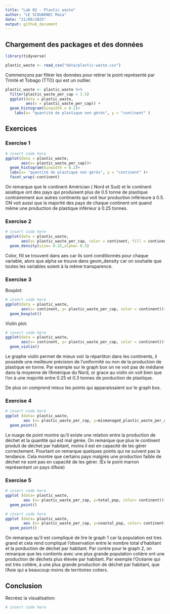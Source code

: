 ```yaml
---
title: "Lab 02 - Plastic waste"
author: "LE SCOUARNEC Maïa"
date: "21/09/2025"
output: github_document
---
```


## Chargement des packages et des données

```r
library(tidyverse) 
```

```r
plastic_waste <- read_csv("data/plastic-waste.csv")
```

Commençons par filtrer les données pour retirer le point représenté par Trinité et Tobago (TTO) qui est un outlier.

```r
plastic_waste <- plastic_waste %>%
  filter(plastic_waste_per_cap < 3.5)
  ggplot(data = plastic_waste, 
         aes(x = plastic_waste_per_cap)) +
  geom_histogram(binwidth = 0.2)+
    labs(x= "quantité de plastique non gérés", y = "continent" )
```
 

## Exercices

### Exercise 1

```r
# insert code here
ggplot(data = plastic_waste,
       aes(x= plastic_waste_per_cap))+
  geom_histogram(binwidth = 0.2)+
  labs(x= "quantité de plastique non gérés", y = "continent" )+
  facet_wrap(~continent)
```
On remarque que le continent Américian ( Nord et Sud) et le continent asiatique ont des pays qui produisent plus de 0.5 tonne de plastique contrairement aux autres continents qui voit leur production inférieure à 0.5. 
ON voit aussi que la majorité des pays de chaque continent ont quand même une production de plastique inférieur à 0.25 tonnes. 

### Exercise 2

```r
# insert code here
ggplot(data = plastic_waste,
       aes(x= plastic_waste_per_cap, color = continent, fill = continent))+
  geom_density(size= 0.15,alpha= 0.5)
```

Color, fill se trouvent dans aes car ils sont conditionnés pour chaque variable, alors que alpha se trouve dans geom_density car on souhaite que toutes les variables soient à la même transparence. 

### Exercise 3

Boxplot:

```r
# insert code here
ggplot(data = plastic_waste,
       aes(x= continent, y= plastic_waste_per_cap, color = continent))+
  geom_boxplot()
```

Violin plot:

```r
# insert code here
ggplot(data = plastic_waste,
       aes(x= continent, y= plastic_waste_per_cap, color = continent))+
  geom_violin()
```

Le graphe violin permet de mieux voir la répartiton dans les continents, il possède une meilleure précision de l'uniformité ou non de la production de plastique en tonne. 
Par exemple sur le graph box on ne voit pas de médiane dans la moyenne de l'Amérique du Nord, or grace au violin on voit bien que l'on à une majorité entre 0.25 et 0.3 tonnes de porduction de plastique. 

De plus on comprend mieux les points qui apparaissaient sur le graph box. 

### Exercise 4


```r
# insert code here
ggplot (data= plastic_waste, 
        aes (x= plastic_waste_per_cap, y=mismanaged_plastic_waste_per_cap, color= continent))+
  geom_point()
```

Le nuage de point montre qu'il existe une relation entre la production de déchet et la quantité qui est mal gérée. On remarque que plus le continent produit de déchet par habitant, moins il est en capacité de les gérer correctement. 
Pourtant on remarque quelques points qui ne suivent pas la tendance. Cela montre que certains pays malgrés une production faible de déchet ne sont pas en capacité de les gérer. (Ex le point marron représentant un pays d'Asie)

### Exercise 5


```r
# insert code here
ggplot (data= plastic_waste, 
        aes (x= plastic_waste_per_cap, y=total_pop, color= continent))+
  geom_point()
```

```r
# insert code here
ggplot (data= plastic_waste, 
        aes (x= plastic_waste_per_cap, y=coastal_pop, color= continent))+
  geom_point()
```

On remarque qu'il est compliqué de lire le graph 1 car la population est tres grand et cela rend compliqué l'observation entre le nombre total d'habitant et la porduction de déchet par habitant. 
Par contre pour le graph 2, on remarque que les contients avec une plus grande population cotière ont une production de déchets plus élevée par habitant. Par exemple l'Océanie qui est très cotière, à une plus grande production de déchet par habitant, que l'Asie qui a beaucoup moins de territoires cotiers. 

## Conclusion

Recréez la visualisation:

```r
# insert code here
```
